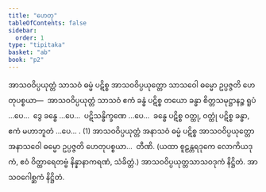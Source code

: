 ```yaml
---
title: "ဟေတု"
tableOfContents: false
sidebar:
  order: 1
type: "tipitaka"
basket: "ab"
book: "p2"
---
```



<DynamicBreadcrumb />

<Division number="131" book="p2" e="ch" v="38" p="134">

<Paragraph number="1317" book="p2">
အာသဝဝိပ္ပယုတ္တံ သာသဝံ ဓမ္မံ ပဋိစ္စ အာသဝဝိပ္ပယုတ္တော သာသဝေါ ဓမ္မော ဥပ္ပဇ္ဇတိ ဟေတုပစ္စယာ—  အာသဝဝိပ္ပယုတ္တံ သာသဝံ ဧကံ ခန္ဓံ ပဋိစ္စ တယော ခန္ဓာ စိတ္တသမုဋ္ဌာနဉ္စ ရူပံ …ပေ…  ဒွေ ခန္ဓေ …ပေ…  ပဋိသန္ဓိက္ခဏေ …ပေ…  ခန္ဓေ ပဋိစ္စ ဝတ္ထု, ဝတ္ထုံ ပဋိစ္စ ခန္ဓာ, ဧကံ မဟာဘူတံ …ပေ… . (1)
</Paragraph>

<Paragraph number="1318" book="p2">
အာသဝဝိပ္ပယုတ္တံ အနာသဝံ ဓမ္မံ ပဋိစ္စ အာသဝဝိပ္ပယုတ္တော အနာသဝေါ ဓမ္မော ဥပ္ပဇ္ဇတိ ဟေတုပစ္စယာ…  တီဏိ.
</Paragraph>

<Paragraph number="1319" book="p2">
(ယထာ စူဠန္တရဒုကေ လောကိယဒုကံ, ဧဝံ ဝိတ္ထာရေတဗ္ဗံ နိန္နာနာကရဏံ, သံခိတ္တံ.)

</Paragraph>
</Division>

<Paragraph number="1320" type="center" book="p2">
အာသဝဝိပ္ပယုတ္တသာသဝဒုကံ နိဋ္ဌိတံ.



</Paragraph>

<Paragraph number="1321" type="center" book="p2">
အာသဝဂေါစ္ဆကံ နိဋ္ဌိတံ.
</Paragraph>